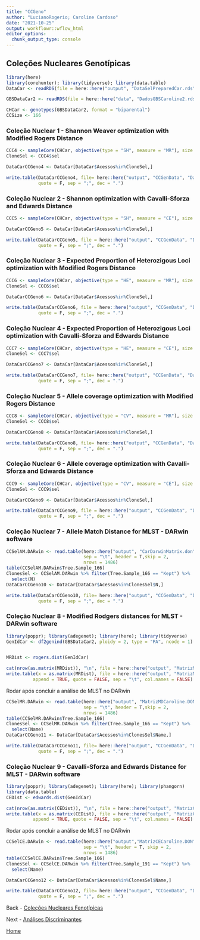 ```yaml
---
title: "CCGeno"
author: "LucianoRogerio; Caroline Cardoso"
date: "2021-10-25"
output: workflowr::wflow_html
editor_options:
  chunk_output_type: console
---
```


## Coleções Nucleares Genotípicas

```r
library(here)
library(corehunter); library(tidyverse); library(data.table)
DataCar <- readRDS(file = here::here("output", "DataSelPreparedCar.rds"))

GBSDataCar2 <- readRDS(file = here::here("data", "DadosGBSCaroline2.rds"))

CHCar <- genotypes(GBSDataCar2, format = "biparental")
CCSize <- 166
```


### Coleção Nuclear 1 - Shannon Weaver optimization with Modified Rogers Distance

```r
CCC4 <- sampleCore(CHCar, objective(type = "SH", measure = "MR"), size = CCSize)
CloneSel <- CCC4$sel

DataCarCCGeno4 <- DataCar[DataCar$Acessos%in%CloneSel,]

write.table(DataCarCCGeno4, file= here::here("output", "CCGenData", "DadosCCGeno1.CSV"),
            quote = F, sep = ";", dec = ".")
```

### Coleção Nuclear 2 - Shannon optimization with Cavalli-Sforza and Edwards Distance

```r
CCC5 <- sampleCore(CHCar, objective(type = "SH", measure = "CE"), size = CCSize)

DataCarCCGeno5 <- DataCar[DataCar$Acessos%in%CloneSel,]

write.table(DataCarCCGeno5, file = here::here("output", "CCGenData", "DadosCCGeno2.CSV"),
            quote = F, sep = ";", dec = ".")
```

### Coleção Nuclear 3 - Expected Proportion of Heterozigous Loci optimization with Modified Rogers Distance

```r
CCC6 <- sampleCore(CHCar, objective(type = "HE", measure = "MR"), size = CCSize)
CloneSel <- CCC6$sel 

DataCarCCGeno6 <- DataCar[DataCar$Acessos%in%CloneSel,]

write.table(DataCarCCGeno6, file = here::here("output", "CCGenData", "DadosCCGeno3.CSV"),
            quote = F, sep = ";", dec = ".")
```

### Coleção Nuclear 4 - Expected Proportion of Heterozigous Loci optimization with Cavalli-Sforza and Edwards Distance

```r
CCC7 <- sampleCore(CHCar, objective(type = "HE", measure = "CE"), size = CCSize)
CloneSel <- CCC7$sel

DataCarCCGeno7 <- DataCar[DataCar$Acessos%in%CloneSel,]

write.table(DataCarCCGeno7, file= here::here("output", "CCGenData", "DadosCCGeno4.CSV"),
            quote = F, sep = ";", dec = ".")
```

### Coleção Nuclear 5 - Allele coverage optimization with Modified Rogers Distance

```r
CCC8 <- sampleCore(CHCar, objective(type = "CV", measure = "MR"), size = CCSize)
CloneSel <- CCC8$sel

DataCarCCGeno8 <- DataCar[DataCar$Acessos%in%CloneSel,]

write.table(DataCarCCGeno8, file= here::here("output", "CCGenData", "DadosCCGeno5.CSV"),
            quote = F, sep = ";", dec = ".")
```

### Coleção Nuclear 6 - Allele coverage optimization with Cavalli-Sforza and Edwards Distance

```r
CCC9 <- sampleCore(CHCar, objective(type = "CV", measure = "CE"), size = CCSize)
CloneSel <- CCC9$sel

DataCarCCGeno9 <- DataCar[DataCar$Acessos%in%CloneSel,]

write.table(DataCarCCGeno9, file = here::here("output", "CCGenData", "DadosCCGeno6.CSV"),
            quote = F, sep = ";", dec = ".")
```

### Coleção Nuclear 7 - Allele Match Distance for MLST - DARwin software

```r
CCSelAM.DARwin <- read.table(here::here("output", "CarDarwinMatrix.don"),
                             sep = "\t", header = T,skip = 2,
                             nrows = 1486)
table(CCSelAM.DARwin$Tree.Sample_166)
ClonesSel <- CCSelAM.DARwin %>% filter(Tree.Sample_166 == "Kept") %>%
  select(N)
DataCarCCGeno10 <- DataCar[DataCar$Acessos%in%ClonesSel$N,]

write.table(DataCarCCGeno10, file= here::here("output", "CCGenData", "DadosCCGeno7.CSV"),
            quote = F, sep = ";", dec = ".")
```

### Coleção Nuclear 8 - Modified Rodgers distances for MLST - DARwin software

```r
library(poppr); library(adegenet); library(here); library(tidyverse)
GenIdCar <- df2genind(GBSDataCar2, ploidy = 2, type = "PA", ncode = 1)


MRDist <- rogers.dist(GenIdCar)

cat(nrow(as.matrix(MRDist)), "\n", file = here::here("output", "MatrizMDCaroline.phy"))
write.table(x = as.matrix(MRDist), file = here::here("output", "MatrizMDCaroline.phy"),
          append = TRUE, quote = FALSE, sep = "\t", col.names = FALSE)

```

Rodar após concluir a análise de MLST no DARwin
```r
CCSelMR.DARwin <- read.table(here::here("output", "MatrizMDCaroline.DON"),
                             sep = "\t", header = T,skip = 2,
                             nrows = 1486)
table(CCSelMR.DARwin$Tree.Sample_166)
ClonesSel <- CCSelMR.DARwin %>% filter(Tree.Sample_166 == "Kept") %>%
  select(Name)
DataCarCCGeno11 <- DataCar[DataCar$Acessos%in%ClonesSel$Name,]

write.table(DataCarCCGeno11, file= here::here("output", "CCGenData", "DadosCCGeno8.CSV"),
            quote = F, sep = ";", dec = ".")
```

### Coleção Nuclear 9 - Cavalli-Sforza and Edwards Distance for MLST - DARwin software

```r
library(poppr); library(adegenet); library(here); library(phangorn)
library(data.table)
CEDist <- edwards.dist(GenIdCar)

cat(nrow(as.matrix(CEDist)), "\n", file = here::here("output", "MatrizCECaroline.phy"))
write.table(x = as.matrix(CEDist), file = here::here("output", "MatrizCECaroline.phy"),
          append = TRUE, quote = FALSE, sep = "\t", col.names = FALSE)
```

Rodar após concluir a análise de MLST no DARwin
```r
CCSelCE.DARwin <- read.table(here::here("output","MatrizCECaroline.DON"),
                             sep = "\t", header = T, skip = 2,
                             nrows = 1486)
table(CCSelCE.DARwin$Tree.Sample_166)
ClonesSel <- CCSelCE.DARwin %>% filter(Tree.Sample_191 == "Kept") %>%
  select(Name)

DataCarCCGeno12 <- DataCar[DataCar$Acessos%in%ClonesSel$Name,]

write.table(DataCarCCGeno12, file= here::here("output", "CCGenData", "DadosCCGeno9.CSV"),
            quote = F, sep = ";", dec = ".")
```

Back - [Coleções Nucleares Fenotípicas](CCPheno.html)

Next - [Análises Discriminantes](AnDis.html)

[Home](index.html)
